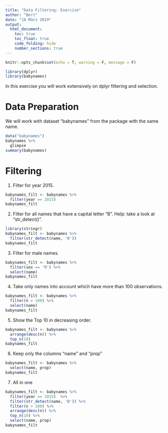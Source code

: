 ```yaml
---
title: "Data Filtering: Exercise"
author: "Bert"
date: "18 März 2019"
output: 
  html_document:
    toc: true
    toc_float: true
    code_folding: hide
    number_sections: true
---
```


```r
knitr::opts_chunk$set(echo = T, warning = F, message = F)
```

```r
library(dplyr)
library(babynames)
```

In this exercise you will work extensively on dplyr filtering and selection.

# Data Preparation

We will work with dataset "babynames" from the package with the same name.

```r
data("babynames")
babynames %>% 
  glimpse
summary(babynames)
```

# Filtering

1. Filter for year 2015.
```r
babynames_filt <- babynames %>%
  filter(year == 2015)
babynames_filt
```


2. Filter for all names that have a capital letter "B". Help: take a look at "str_detect()".
```r
library(stringr)
babynames_filt <- babynames %>%
  filter(str_detect(name, 'B'))
babynames_filt
```


3. Filter for male names.
```r
babynames_filt <- babynames %>%
  filter(sex == 'M') %>%
  select(name)
babynames_filt
```


4. Take only names into account which have more than 100 observations.
```r
babynames_filt <- babynames %>%
  filter(n > 100) %>%
  select(name)
babynames_filt
```


5. Show the Top 10 in decreasing order.
```r
babynames_filt <- babynames %>%
  arrange(desc(n)) %>%
  top_n(10)
babynames_filt
```


6. Keep only the columns "name" and "prop"

```r
babynames_filt <- babynames %>%
  select(name, prop)
babynames_filt
```

7. All in one
```r
babynames_filt <- babynames %>%
  filter(year == 2015)  %>%
  filter(str_detect(name, 'B')) %>%
  filter(n > 100) %>%
  arrange(desc(n)) %>%
  top_n(10) %>%
  select(name, prop)
babynames_filt
```

